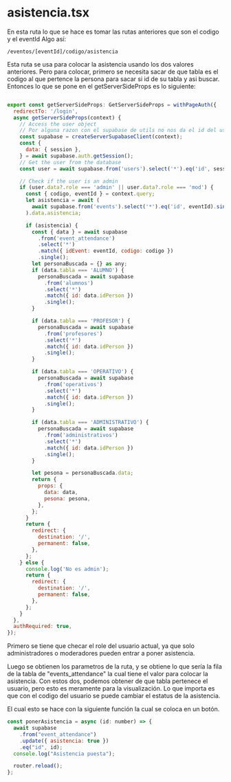 # asistencia.tsx

En esta ruta lo que se hace es tomar las rutas anteriores que son el codigo y el eventId
Algo así:

```
/eventos/[eventId]/codigo/asistencia
```

Esta ruta se usa para colocar la asistencia usando los dos valores anteriores.
Pero para colocar, primero se necesita sacar de que tabla es el codigo al que pertence la persona para sacar si id de su tabla y asi buscar. Entonces lo que se pone en el getServerSideProps es lo siguiente:

```js

export const getServerSideProps: GetServerSideProps = withPageAuth({
  redirectTo: '/login',
  async getServerSideProps(context) {
    // Access the user object
    // Por alguna razon con el supabase de utils no nos da el id del usuario
    const supabase = createServerSupabaseClient(context);
    const {
      data: { session },
    } = await supabase.auth.getSession();
    // Get the user from the database
    const user = await supabase.from('users').select('*').eq('id', session?.user?.id).single();

    // Check if the user is an admin
    if (user.data?.role === 'admin' || user.data?.role === 'mod') {
      const { codigo, eventId } = context.query;
      let asistencia = await (
        await supabase.from('events').select('*').eq('id', eventId).single()
      ).data.asistencia;

      if (asistencia) {
        const { data } = await supabase
          .from('event_attendance')
          .select('*')
          .match({ idEvent: eventId, codigo: codigo })
          .single();
        let personaBuscada = {} as any;
        if (data.tabla === 'ALUMNO') {
          personaBuscada = await supabase
            .from('alumnos')
            .select('*')
            .match({ id: data.idPerson })
            .single();
        }

        if (data.tabla === 'PROFESOR') {
          personaBuscada = await supabase
            .from('profesores')
            .select('*')
            .match({ id: data.idPerson })
            .single();
        }

        if (data.tabla === 'OPERATIVO') {
          personaBuscada = await supabase
            .from('operativos')
            .select('*')
            .match({ id: data.idPerson })
            .single();
        }

        if (data.tabla === 'ADMINISTRATIVO') {
          personaBuscada = await supabase
            .from('administrativos')
            .select('*')
            .match({ id: data.idPerson })
            .single();
        }

        let pesona = personaBuscada.data;
        return {
          props: {
            data: data,
            pesona: pesona,
          },
        };
      }
      return {
        redirect: {
          destination: '/',
          permanent: false,
        },
      };
    } else {
      console.log('No es admin');
      return {
        redirect: {
          destination: '/',
          permanent: false,
        },
      };
    }
  },
  authRequired: true,
});
```

Primero se tiene que checar el role del usuario actual, ya que solo administradores o moderadores pueden entrar a poner asistencia.

Luego se obtienen los parametros de la ruta, y se obtiene lo que sería la fila de la tabla de "events_attendance" la cual tiene el valor para colocar la asistencia.
Con estos dos, podemos obtener de que tabla pertenece el usuario, pero esto es meramente para la visualización. Lo que importa es que con el codigo del usuario se puede cambiar el estatus de la asistencia.

El cual esto se hace con la siguiente función la cual se coloca en un botón.

```js
const ponerAsistencia = async (id: number) => {
  await supabase
    .from("event_attendance")
    .update({ asistencia: true })
    .eq("id", id);
  console.log("Asistencia puesta");

  router.reload();
};
```
